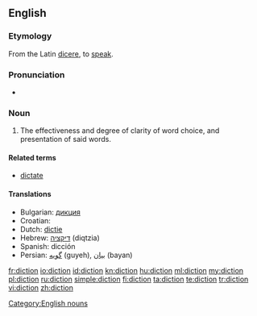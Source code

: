 ==English==

===Etymology===
From the Latin [[dicere]], to [[speak]].

===Pronunciation===
* {{audio|en-us-diction.ogg|Audio (US)}}
*: {{rhymes|ɪkʃən}}

===Noun===
{{en-noun|-}}

# The effectiveness and degree of clarity of word choice, and presentation of said words.

====Related terms====
* [[dictate]]

====Translations====
* Bulgarian: [[дикция]]
* Croatian: {{t-|hr|dikcija|f}}
* Dutch: [[dictie]] {{f}}
* Hebrew: [[דיקציה]] (diqtzia) {{f}}
* Spanish: dicción {{m}}
* Persian: [[گویه]] (guyeh), [[بیان]] (bayan)

[[Category:English nouns]]

[[fr:diction]]
[[io:diction]]
[[id:diction]]
[[kn:diction]]
[[hu:diction]]
[[ml:diction]]
[[my:diction]]
[[pl:diction]]
[[ru:diction]]
[[simple:diction]]
[[fi:diction]]
[[ta:diction]]
[[te:diction]]
[[tr:diction]]
[[vi:diction]]
[[zh:diction]]